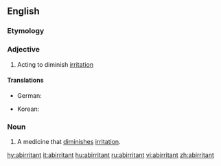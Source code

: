 ==English==

===Etymology===

{{prefix|ab|irritant}}

===Adjective===
{{en-adj}}

# {{medicine}} Acting to diminish [[irritation]]

====Translations====
{{trans-top|acting to diminish irritation}}
* German: {{t-|de|reizmindernd}}
{{trans-mid}}
* Korean: {{t-|ko|항자극성|tr=hangjageukseong|sc=Hang}}
{{trans-bottom}}

===Noun===
{{en-noun}}

# {{medicine}} A medicine that [[diminish]]es [[irritation]].

[[hy:abirritant]]
[[it:abirritant]]
[[hu:abirritant]]
[[ru:abirritant]]
[[vi:abirritant]]
[[zh:abirritant]]